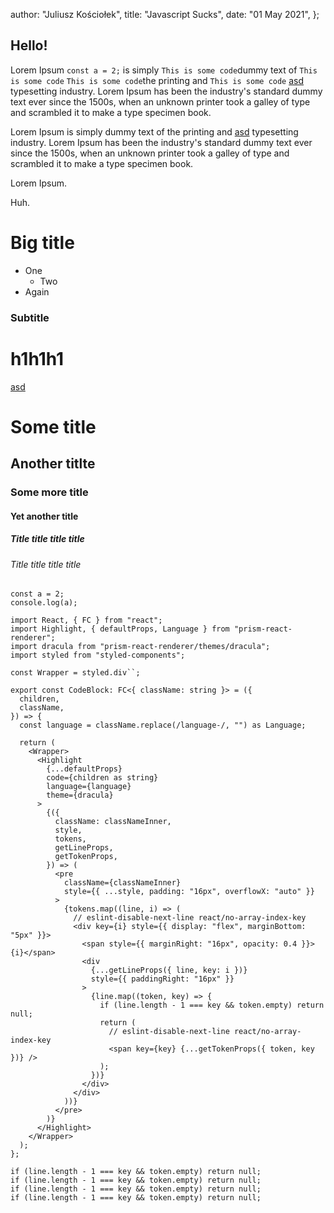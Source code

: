   author: "Juliusz Kościołek",
  title: "Javascript Sucks",
  date: "01 May 2021",
};

## Hello!

Lorem Ipsum `const a = 2;` is simply `This is some code`dummy text of `This is some code` `This is some code`the printing and `This is some code` [asd](/link) typesetting industry. Lorem Ipsum has been the industry's standard dummy text ever since the 1500s, when an unknown printer took a galley of type and scrambled it to make a type specimen book.

Lorem Ipsum is simply dummy text of the printing and [asd](/link) typesetting industry. Lorem Ipsum has been the industry's standard dummy text ever since the 1500s, when an unknown printer took a galley of type and scrambled it to make a type specimen book.

Lorem Ipsum.

Huh.

# Big title

- One
  - Two
- Again

### Subtitle

# h1h1h1

[asd](/link)

# Some title

## Another titlte

### Some more title

#### Yet another title

##### Title title title title

###### Title title title title

```tsx filename=file.txt
const a = 2;
console.log(a);
```

```tsx filename=index.tsx
import React, { FC } from "react";
import Highlight, { defaultProps, Language } from "prism-react-renderer";
import dracula from "prism-react-renderer/themes/dracula";
import styled from "styled-components";

const Wrapper = styled.div``;

export const CodeBlock: FC<{ className: string }> = ({
  children,
  className,
}) => {
  const language = className.replace(/language-/, "") as Language;

  return (
    <Wrapper>
      <Highlight
        {...defaultProps}
        code={children as string}
        language={language}
        theme={dracula}
      >
        {({
          className: classNameInner,
          style,
          tokens,
          getLineProps,
          getTokenProps,
        }) => (
          <pre
            className={classNameInner}
            style={{ ...style, padding: "16px", overflowX: "auto" }}
          >
            {tokens.map((line, i) => (
              // eslint-disable-next-line react/no-array-index-key
              <div key={i} style={{ display: "flex", marginBottom: "5px" }}>
                <span style={{ marginRight: "16px", opacity: 0.4 }}>{i}</span>
                <div
                  {...getLineProps({ line, key: i })}
                  style={{ paddingRight: "16px" }}
                >
                  {line.map((token, key) => {
                    if (line.length - 1 === key && token.empty) return null;
                    return (
                      // eslint-disable-next-line react/no-array-index-key
                      <span key={key} {...getTokenProps({ token, key })} />
                    );
                  })}
                </div>
              </div>
            ))}
          </pre>
        )}
      </Highlight>
    </Wrapper>
  );
};

if (line.length - 1 === key && token.empty) return null;
if (line.length - 1 === key && token.empty) return null;
if (line.length - 1 === key && token.empty) return null;
if (line.length - 1 === key && token.empty) return null;
```

